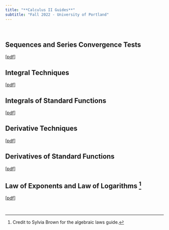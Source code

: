 ---
title: "**Calculus II Guides**"
subtitle: "Fall 2022 - University of Portland"
---

<br>

## Sequences and Series Convergence Tests

[[pdf](guides/series-convergence-tests.pdf){target="_blank"}]

## Integral Techniques

[[pdf](guides/integral-techniques.pdf){target="_blank"}]

## Integrals of Standard Functions

[[pdf](guides/integrals-of-standard-functions.pdf){target="_blank"}]

## Derivative Techniques

[[pdf](guides/derivative-techniques.pdf){target="_blank"}]

## Derivatives of Standard Functions

[[pdf](guides/derivatives-of-standard-functions.pdf){target="_blank"}]

## Law of Exponents and Law of Logarithms ^[Credit to Sylvia Brown for the algebraic laws guide.]

[[pdf](guides/calculus-2-notes-sylvia-b.pdf){target="_blank"}]

<br>
